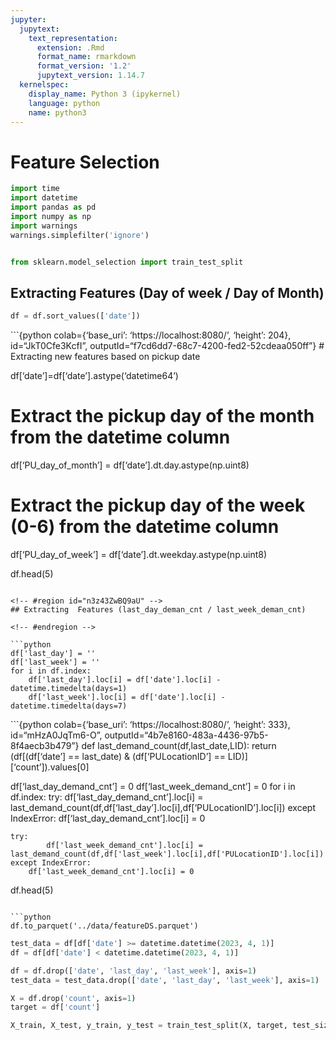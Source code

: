 ```yaml
---
jupyter:
  jupytext:
    text_representation:
      extension: .Rmd
      format_name: rmarkdown
      format_version: '1.2'
      jupytext_version: 1.14.7
  kernelspec:
    display_name: Python 3 (ipykernel)
    language: python
    name: python3
---
```


<!-- #region id="XetvxEdeP_9R" -->
# Feature Selection
<!-- #endregion -->

```python
import time
import datetime
import pandas as pd
import numpy as np
import warnings
warnings.simplefilter('ignore')


from sklearn.model_selection import train_test_split
```

<!-- #region id="xyDs-W29Q0L8" -->
## Extracting  Features (Day of week / Day of Month)
<!-- #endregion -->

```python
df = df.sort_values(['date'])
```

```{python colab={'base_uri': 'https://localhost:8080/', 'height': 204}, id="JkT0Cfe3KcfI", outputId="f7cd6dd7-68c7-4200-fed2-52cdeaa050ff"}
# Extracting new features based on pickup date

df['date']=df['date'].astype('datetime64')

# Extract the pickup day of the month from the datetime column
df['PU_day_of_month'] = df['date'].dt.day.astype(np.uint8)

# Extract the pickup day of the week (0-6) from the datetime column
df['PU_day_of_week'] = df['date'].dt.weekday.astype(np.uint8)

df.head(5)
```

<!-- #region id="n3z43ZwBQ9aU" -->
## Extracting  Features (last_day_deman_cnt / last_week_deman_cnt)

<!-- #endregion -->

```python
df['last_day'] = ''
df['last_week'] = ''
for i in df.index:
    df['last_day'].loc[i] = df['date'].loc[i] - datetime.timedelta(days=1)
    df['last_week'].loc[i] = df['date'].loc[i] - datetime.timedelta(days=7)
```

```{python colab={'base_uri': 'https://localhost:8080/', 'height': 333}, id="mHzA0JqTm6-O", outputId="4b7e8160-483a-4436-97b5-8f4aecb3b479"}
def last_demand_count(df,last_date,LID):
    return (df[(df['date'] == last_date) & (df['PULocationID'] == LID)]['count']).values[0]


df['last_day_demand_cnt'] = 0
df['last_week_demand_cnt'] = 0
for i in df.index:
    try:
        df['last_day_demand_cnt'].loc[i] = last_demand_count(df,df['last_day'].loc[i],df['PULocationID'].loc[i])
    except IndexError:
        df['last_day_demand_cnt'].loc[i] = 0

    try:
            df['last_week_demand_cnt'].loc[i] = last_demand_count(df,df['last_week'].loc[i],df['PULocationID'].loc[i])
    except IndexError:
        df['last_week_demand_cnt'].loc[i] = 0

df.head(5)
```

```python
df.to_parquet('../data/featureDS.parquet')
```

```python
test_data = df[df['date'] >= datetime.datetime(2023, 4, 1)]
df = df[df['date'] < datetime.datetime(2023, 4, 1)]
```

```python
df = df.drop(['date', 'last_day', 'last_week'], axis=1)
test_data = test_data.drop(['date', 'last_day', 'last_week'], axis=1)
```

```python
X = df.drop('count', axis=1)
target = df['count']
```

```python
X_train, X_test, y_train, y_test = train_test_split(X, target, test_size=0.2, shuffle=False)
```
